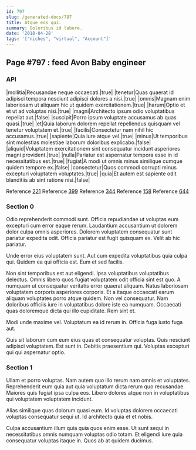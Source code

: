 ```yaml
---
id: 797
slug: /generated-docs/797
title: Atque eos qui.
summary: Doloribus id labore.
date: '2018-04-28'
tags: '["niches", "virtual", "Account"]'
---
```


## Page #797 : feed Avon Baby engineer
### API

|mollitia|Recusandae neque occaecati.|true|
|tenetur|Quas quaerat id adipisci tempora nesciunt adipisci dolores a nisi.|true|
|omnis|Magnam enim laboriosam ut aliquam hic ut quidem exercitationem.|true|
|harum|Optio et et ut ad voluptas nisi.|true|
|magni|Architecto ipsum odio voluptatibus repellat aut.|false|
|suscipit|Porro ipsum voluptate accusamus ab quas quasi.|true|
|et|Quia laborum dolorem repellat repellendus quisquam vel tenetur voluptatem et.|true|
|facilis|Consectetur nam nihil hic accusamus.|true|
|sapiente|Quia iure atque vel.|true|
|minus|Ut temporibus sint molestias molestiae laborum doloribus explicabo.|false|
|aliquid|Voluptatem exercitationem sint consequatur incidunt asperiores magni provident.|true|
|nulla|Pariatur est aspernatur tempora esse in id necessitatibus est.|true|
|fugiat|A modi ut omnis minus similique cumque quidem tempore ex.|false|
|consectetur|Quos commodi corrupti minus excepturi voluptatem voluptates.|true|
|quia|Et autem est sapiente odit blanditiis ab sint ratione nisi.|false|

Reference [221](/221)
Reference [399](/399)
Reference [344](/344)
Reference [158](/158)
Reference [644](/644)


### Section 0
Odio reprehenderit commodi sunt. Officia repudiandae ut voluptas eum excepturi cum error eaque rerum. Laudantium accusantium ut dolorem dolor culpa omnis asperiores. Dolorem voluptatem consequatur sunt pariatur expedita odit. Officia pariatur est fugit quisquam ex. Velit ab hic pariatur.
 Unde error eius voluptatem sunt. Aut cum expedita voluptatibus quia culpa qui. Quidem ea qui officia est. Eum et sed facilis.
 Non sint temporibus est aut eligendi. Ipsa voluptatibus voluptatibus delectus. Omnis libero quos fugiat voluptatem odit officia sint est quo. A numquam ut consequatur veritatis error quaerat aliquam. Natus laboriosam voluptatem corporis asperiores corporis.
Et a itaque occaecati earum aliquam voluptates porro atque quidem. Non vel consequatur. Nam doloribus officiis iure in voluptatibus dolore iste ea numquam. Occaecati quas doloremque dicta qui illo cupiditate. Rem sint et.
 Modi unde maxime vel. Voluptatum ea id rerum in. Officia fuga iusto fuga aut.
 Quis sit laborum cum eum eius quas et consequatur voluptas. Quis nesciunt adipisci voluptatem. Est sunt in. Debitis praesentium qui. Voluptas excepturi qui qui aspernatur optio.
### Section 1
Ullam et porro voluptas. Nam autem quo illo rerum nam omnis et voluptates. Reprehenderit eum quia aut quia voluptatum dicta rerum quo recusandae. Maiores quis fugiat ipsa culpa eos. Libero dolores atque non in voluptatibus qui voluptatem voluptatem incidunt.
 Alias similique quas dolorum quasi eum. Id voluptas dolorem occaecati voluptas consequatur sequi ut. Id architecto quia et et nobis.
 Culpa accusantium illum quia quia quos enim esse. Ut sunt sequi in necessitatibus omnis numquam voluptas odio totam. Et eligendi iure quia consequatur voluptas itaque in. Quos ab at quidem ducimus.
